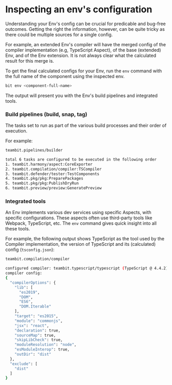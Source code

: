 # Inspecting an env's configuration

Understanding your Env's config can be crucial for predicable and bug-free outcomes. Getting the right the information, however, can be quite tricky as there could be multiple sources for a single config.

For example, an extended Env's compiler will have the merged config of the compiler implementation (e.g, TypeScript Aspect), of the base (extended) Env, and of the Env extension. It is not always clear what the calculated result for this merge is.

To get the final calculated configs for your Env, run the `env` command with the full name of the component using the inspected env.

```bash
bit env <component-full-name>
```

The output will present you with the Env's build pipelines and integrated tools.

### Build pipelines (build, snap, tag)

The tasks set to run as part of the various build processes and their order of execution.

For example:

```bash
teambit.pipelines/builder

total 6 tasks are configured to be executed in the following order
1. teambit.harmony/aspect:CoreExporter
2. teambit.compilation/compiler:TSCompiler
3. teambit.defender/tester:TestComponents
4. teambit.pkg/pkg:PreparePackages
5. teambit.pkg/pkg:PublishDryRun
6. teambit.preview/preview:GeneratePreview
```

### Integrated tools

An Env implements various dev services using specific Aspects, with specific configurations. These aspects often use third-party tools like Webpack, TypeScript, etc. The `env` command gives quick insight into all these tools.

For example, the following output shows TypeScript as the tool used by the Compiler implementation, the version of TypeScript and its (calculated) config (`tsconfig.json`):

```bash
teambit.compilation/compiler

configured compiler: teambit.typescript/typescript (TypeScript @ 4.4.2)
compiler config:
{
  "compilerOptions": {
    "lib": [
      "es2019",
      "DOM",
      "ES6",
      "DOM.Iterable"
    ],
    "target": "es2015",
    "module": "commonjs",
    "jsx": "react",
    "declaration": true,
    "sourceMap": true,
    "skipLibCheck": true,
    "moduleResolution": "node",
    "esModuleInterop": true,
    "outDir": "dist"
  },
  "exclude": [
    "dist"
  ]
}
```